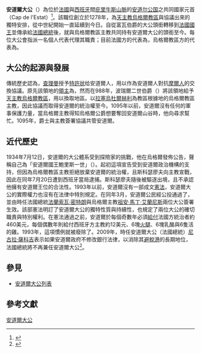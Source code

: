 {{Refimprove|time=2021-08-30}}
{{noteTA
|1=zh-hans:尼古拉·萨科齐; zh-hk:尼古拉·薩爾科齊; zh-tw:尼古拉·薩科吉; zh-hant:尼古拉·薩科齊;
|2=zh-hans:埃马纽埃尔·让-米歇尔·弗雷德里克·马克龙; zh-tw:艾曼紐·尚-米歇勒·弗雷德里克·馬克宏; zh-hk:伊曼努爾·讓-米歇爾·弗雷德里克·馬克龍;
|3=zh-hans:弗朗索瓦·密特朗; zh-hk:法蘭索瓦·密特朗; zh-tw:法蘭索瓦·密特朗;
|4=zh-tw:庇里牛斯山; zh-hans:比利牛斯山; zh-hk:比利牛斯山;
|5=zh-hans:埃马纽埃尔·马克龙; zh-tw:艾曼紐·馬克宏; zh-hk:伊曼努爾·馬克龍;
|6=zh-hant:祖安-安歷基·維韋斯·西西利亞; zh-cn:霍安·恩里克·比维斯·西西利亚; zh-tw:祖安-恩里克·維韋斯·西西利亞;
|7=zh-hant:烏格爾; zh-hans:乌赫尔;
}}
{{Infobox monarchy
| border             = 
| royal_title        = 大公
| realm              = 安道尔
| coatofarms         = Coat of Arms of the high authorities of Andorra.svg
| type               = other4
| coatofarms_article = 安道尔国徽
| image              = Mons. Vives (30612833490).jpg
| incumbent          = [[霍安·恩里克·比韦斯·西西利亚|霍安·恩里克·比韦斯·西西利亚]]
| incumbentsince     = 2003年5月5日
| image2             = Emmanuel_Macron_(cropped).jpg
| incumbent2         = [[埃马纽埃尔·让-米歇尔·弗雷德里克·马克龙|埃马纽埃尔·让-米歇尔·弗雷德里克·马克龙]]
| incumbent2since    = 2017年5月14日
| his/her            = [[殿下|殿下]]
| heir_apparent      = 
| first_monarch      = 乌特斯神父<br>罗热·贝纳尔三世
| date               = 1278年
| residence          = {{ES}}{{tsl|es|Palacio Episcopal de Urgel|烏赫爾主教宮}}<br>{{FRA}}[[巴黎|巴黎]][[愛麗舍宮|愛麗舍宮]]  
| appointer          = [[聖座|聖座]]任命（[[天主教烏赫爾教區|烏格爾教區主教]]）<br>[[選舉君主制|選舉君主制]]（[[法國總統|法國總統]]）
}}

'''安道爾大公'''（{{lang-ca|Copríncep d'Andorra}}）為位於[[法國|法國]]與[[西班牙|西班牙]]間[[庇里牛斯山|庇里牛斯山脈]]的[[安道尔|安道尔公国]]之共同國家元首（Cap de l'Estat）<ref>{{Cite web|title=The constitution of the Principality of Andorra|url=http://www.andorramania.com/constit_gb.htm|access-date=2017-05-14|publisher=ANDORRAMANIA|archive-url=https://web.archive.org/web/20140330062527/http://www.andorramania.com/constit_gb.htm|archive-date=2014-03-30|dead-url=no}}</ref>。該職位創立於1278年，為[[天主教烏格爾教區|天主教烏格爾教區]]與{{le|富瓦伯爵|Count of Foix}}協議出來的獨特安排，從中世紀開始一直延續到今日。自從富瓦伯爵的大公頭銜轉移到[[法國國王|法國國王]]並傳承給[[法國總統|法國總統]]後，就與烏格爾教區主教共同持有安道爾大公的頭銜至今。每位大公會指派一名個人代表代理其職責；目前法國方的代表為{{le|派崔克·史特措達|Patrick Strzoda}}，烏格爾教區方的代表為{{le|約瑟普·馬利亞·茅利|Josep Maria Mauri}}。

==大公的起源與發展==
傳統歷史認為，[[查理曼|查理曼]]授予[[特許狀|特許狀]]给安道爾人，用以作為安道爾人對抗[[摩爾人|摩爾人]]的交換協議。原先該領地的[[封建制度_(歐洲)|領主]]為{{le|烏格爾伯爵|Count of Urgell}}，然而在988年，波瑞爾二世伯爵（{{lang|en|Borrell II}}）將該領地給予[[天主教烏格爾教區|天主教烏格爾教區]]，用以換取{{le|瑟丹雅|Cerdanya}}地區。以[[拉塞烏杜爾赫利|拉塞烏杜爾赫利]]為教區根據地的烏格爾教區主教，因此協議而取得安道爾的統治權至今。1095年以前，安道爾沒有任何的軍事保護力量，當烏格爾主教得知烏格爾公爵想要奪回安道爾山谷時，他向{{le|卡博特爵士|Lord of Caboet}}尋求幫忙。1095年，爵士與主教簽署協議共管安道爾。

==近代歷史==
1934年7月12日，安道爾的大公體系受到探險家{{le|鮑里斯·斯科瑟廖夫|Boris Skossyreff}}的挑戰，他在烏格爾發佈公告，聲稱自己為「安道爾國王鮑里斯一世」（{{lang|en|Boris I, King of Andorra}}）。起初這項宣告受到安道爾政治機構的支持，但因為烏格爾教區主教拒絕放棄安道爾的統治權，且斯科瑟廖夫向主教宣戰，因此在同年7月20日遭到西班牙當局逮捕。斯科瑟廖夫隨後被驅逐出境，且不承認他擁有安道爾王位的合法性。1993年以前，安道爾沒有一部成文[[憲法|憲法]]，安道爾大公的實際權力也沒有在法律中特別規定。在同年3月，安道爾公民經公投通過了{{le|安道爾憲法|Constitution of Andorra|憲法}}，並由時任法國總統[[法蘭索瓦·密特朗|法蘭索瓦·密特朗]]與烏格爾主教[[祖安·馬丁·艾蘭尼斯|祖安·馬丁·艾蘭尼斯]]兩位大公簽署生效。該部憲法明訂了安道爾大公的獨特性質與持續性，也規定了兩位大公的確切職責與特別權利。在憲法通過之前，安道爾於每個奇數年必須[[朝貢|給付]]法國方統治者約460美元，每個偶數年則給付西班牙方主教約12美元、6塊[[火腿|火腿]]、6塊乳酪與6隻活的雞。1993年，這項慣例就被廢除了。2009年，時任安道爾大公（法國總統）[[尼古拉·萨科齐|尼古拉·薩科吉]]表示如果安道爾政府不修改銀行法律，以消除其[[避稅港|避稅港]]的長期地位，法國總統將不再兼任安道爾大公<ref>{{Cite web|title=Sarkozy threatens to renounce Andorra title|url=https://euobserver.com/economic/27862|access-date=2022-02-17|work=EUobserver|language=en|archive-url=https://web.archive.org/web/20120308223143/http://euobserver.com/19/27862|archive-date=2012-03-08|dead-url=no}}</ref>。

==參見==
*[[安道爾大公列表|安道爾大公列表]]

==參考文獻==
{{reflist}}

{{君主制}}
{{欧洲国家元首}}

[[Category:安道爾大公|]]